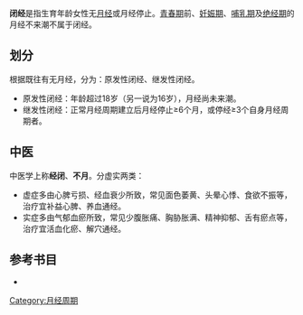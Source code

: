 '''闭经'''是指生育年龄女性无[[月经|月经]]或月经停止。[[青春期|青春期]]前、[[妊娠期|妊娠期]]、[[哺乳期|哺乳期]]及[[绝经期|绝经期]]的月经不来潮不属于闭经。

==划分==
根据既往有无月经，分为：原发性闭经、继发性闭经。
*原发性闭经：年龄超过18岁（另一说为16岁），月经尚未来潮。
*继发性闭经：正常月经周期建立后月经停止≥6个月，或停经≥3个自身月经周期者。

==中医==
中医学上称'''经闭'''、'''不月'''。分虚实两类：
*虚症多由心脾亏损、经血衰少所致，常见面色萎黄、头晕心悸、食欲不振等，治疗宜补益心脾、养血通经。
*实症多由气郁血瘀所致，常见少腹胀痛、胸胁胀满、精神抑郁、舌有瘀点等，治疗宜活血化瘀、解穴通经。

== 参考书目 ==
*{{cite book
 | last=謝幸<!-- Note: the single quote mark before the name is correct. -->
 | first=樂傑等
 | year=2008 | title=婦產科學（第7版）
 | publisher=人民衛生出版社 | id=ISBN 978-7-117-09668-3 }}

{{女性盆腔和生殖器疾病}}
{{Menstrual cycle}}
[[Category:月经周期|Category:月经周期]]